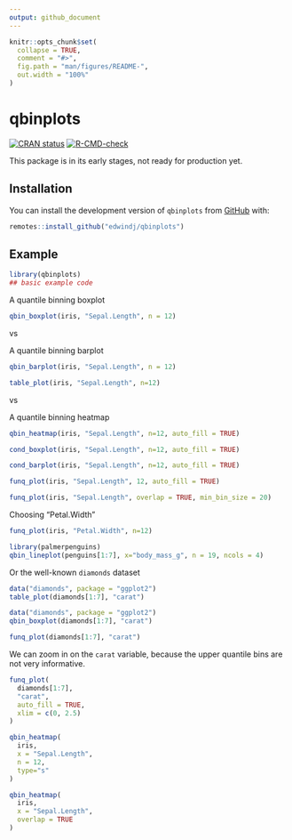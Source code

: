 ```yaml
---
output: github_document
---
```


<!-- README.md is generated from README.Rmd. Please edit that file -->

```r
knitr::opts_chunk$set(
  collapse = TRUE,
  comment = "#>",
  fig.path = "man/figures/README-",
  out.width = "100%"
)
```

# qbinplots

<!-- badges: start -->

[![CRAN status](https://www.r-pkg.org/badges/version/qbinplots)](https://CRAN.R-project.org/package=qbinplots) [![R-CMD-check](https://github.com/edwindj/qbinplots/actions/workflows/R-CMD-check.yaml/badge.svg)](https://github.com/edwindj/qbinplots/actions/workflows/R-CMD-check.yaml)

<!-- badges: end -->

This package is in its early stages, not ready for production yet.

## Installation

You can install the development version of `qbinplots` from [GitHub](https://github.com/) with:

``` r
remotes::install_github("edwindj/qbinplots")
```

## Example

```r
library(qbinplots)
## basic example code
```

A quantile binning boxplot

```r
qbin_boxplot(iris, "Sepal.Length", n = 12)
```

vs

A quantile binning barplot

```r
qbin_barplot(iris, "Sepal.Length", n = 12)
```

```r
table_plot(iris, "Sepal.Length", n=12)
```

vs 

A quantile binning heatmap

```r
qbin_heatmap(iris, "Sepal.Length", n=12, auto_fill = TRUE)
```

```r
cond_boxplot(iris, "Sepal.Length", n=12, auto_fill = TRUE)
```
```r
cond_barplot(iris, "Sepal.Length", n=12, auto_fill = TRUE)
```


```r
funq_plot(iris, "Sepal.Length", 12, auto_fill = TRUE)
```

```r
funq_plot(iris, "Sepal.Length", overlap = TRUE, min_bin_size = 20)
```


Choosing "Petal.Width"

```r
funq_plot(iris, "Petal.Width", n=12)
```

```r
library(palmerpenguins)
qbin_lineplot(penguins[1:7], x="body_mass_g", n = 19, ncols = 4)
```


Or the well-known `diamonds` dataset

```r
data("diamonds", package = "ggplot2")
table_plot(diamonds[1:7], "carat")
```

```r
data("diamonds", package = "ggplot2")
qbin_boxplot(diamonds[1:7], "carat")
```

```r
funq_plot(diamonds[1:7], "carat")
```

We can zoom in on the `carat` variable, because the upper quantile bins are not very informative.
```r
funq_plot(
  diamonds[1:7], 
  "carat", 
  auto_fill = TRUE,
  xlim = c(0, 2.5)
)
```

```r
qbin_heatmap(
  iris,
  x = "Sepal.Length",
  n = 12,
  type="s"
)
```

```r
qbin_heatmap(
  iris,
  x = "Sepal.Length",
  overlap = TRUE
)
```
